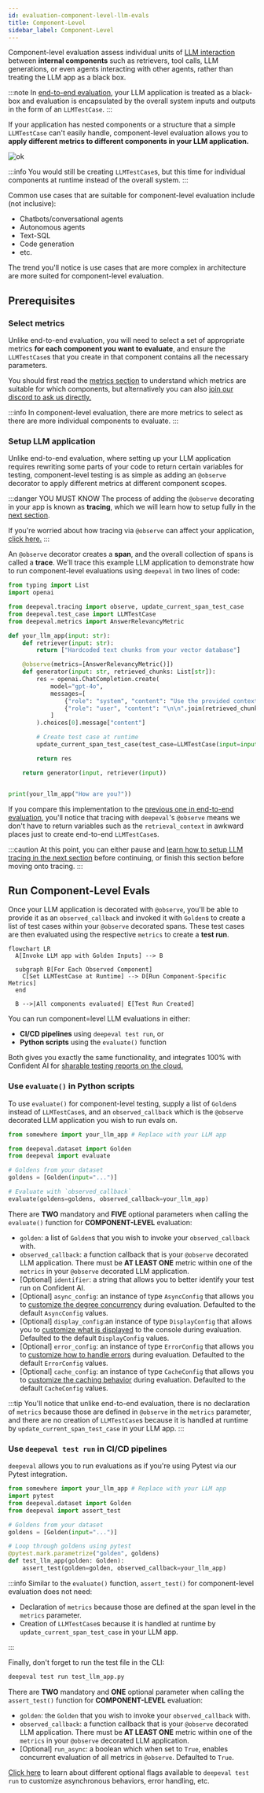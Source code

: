 ```yaml
---
id: evaluation-component-level-llm-evals
title: Component-Level
sidebar_label: Component-Level
---
```


Component-level evaluation assess individual units of [LLM interaction](/docs/evaluation-test-cases#what-is-an-llm-interaction) between **internal components** such as retrievers, tool calls, LLM generations, or even agents interacting with other agents, rather than treating the LLM app as a black box.

:::note
In [end-to-end evaluation](/docs/evaluation-end-to-end-llm-evals), your LLM application is treated as a black-box and evaluation is encapsulated by the overall system inputs and outputs in the form of an `LLMTestCase`.
:::

If your application has nested components or a structure that a simple `LLMTestCase` can't easily handle, component-level evaluation allows you to **apply different metrics to different components in your LLM application.**

![ok](https://deepeval-docs.s3.us-east-1.amazonaws.com/component-evals:complex-system.png)

:::info
You would still be creating `LLMTestCase`s, but this time for individual components at runtime instead of the overall system.
:::

Common use cases that are suitable for component-level evaluation include (not inclusive):

- Chatbots/conversational agents
- Autonomous agents
- Text-SQL
- Code generation
- etc.

The trend you'll notice is use cases that are more complex in architecture are more suited for component-level evaluation.

## Prerequisites

### Select metrics

Unlike end-to-end evaluation, you will need to select a set of appropriate metrics **for each component you want to evaluate**, and ensure the `LLMTestCase`s that you create in that component contains all the necessary parameters.

You should first read the [metrics section](/docs/metrics-introduction) to understand which metrics are suitable for which components, but alternatively you can also [join our discord to ask us directly.](https://discord.com/invite/a3K9c8GRGt)

:::info
In component-level evaluation, there are more metrics to select as there are more individual components to evaluate.
:::

### Setup LLM application

Unlike end-to-end evaluation, where setting up your LLM application requires rewriting some parts of your code to return certain variables for testing, component-level testing is as simple as adding an `@observe` decorator to apply different metrics at different component scopes.

:::danger YOU MUST KNOW
The process of adding the `@observe` decorating in your app is known as **tracing**, which we will learn how to setup fully in the [next section](/docs/evaluation-llm-tracing).

If you're worried about how tracing via `@observe` can affect your application, [click here.](/docs/evaluation-llm-tracing#dont-be-worried-about-tracing)
:::

An `@observe` decorator creates a **span**, and the overall collection of spans is called a **trace**. We'll trace this example LLM application to demonstrate how to run component-level evaluations using `deepeval` in two lines of code:

```python title="somewhere.py" showLineNumbers {12,23}
from typing import List
import openai

from deepeval.tracing import observe, update_current_span_test_case
from deepeval.test_case import LLMTestCase
from deepeval.metrics import AnswerRelevancyMetric

def your_llm_app(input: str):
    def retriever(input: str):
        return ["Hardcoded text chunks from your vector database"]

    @observe(metrics=[AnswerRelevancyMetric()])
    def generator(input: str, retrieved_chunks: List[str]):
        res = openai.ChatCompletion.create(
            model="gpt-4o",
            messages=[
                {"role": "system", "content": "Use the provided context to answer the question."},
                {"role": "user", "content": "\n\n".join(retrieved_chunks) + "\n\nQuestion: " + input}
            ]
        ).choices[0].message["content"]

        # Create test case at runtime
        update_current_span_test_case(test_case=LLMTestCase(input=input, actual_output=res))

        return res

    return generator(input, retriever(input))


print(your_llm_app("How are you?"))
```

If you compare this implementation to the [previous one in end-to-end evaluation](/docs/evaluation-end-to-end-llm-evals#setup-llm-application), you'll notice that tracing with `deepeval`'s `@observe` means we don't have to return variables such as the `retrieval_context` in awkward places just to create end-to-end `LLMTestCase`s.

:::caution
At this point, you can either pause and [learn how to setup LLM tracing in the next section](/docs/evaluation-llm-tracing) before continuing, or finish this section before moving onto tracing.
:::

## Run Component-Level Evals

Once your LLM application is decorated with `@observe`, you'll be able to provide it as an `observed_callback` and invoked it with `Golden`s to create a list of test cases within your `@observe` decorated spans. These test cases are then evaluated using the respective `metrics` to create a **test run**.

<div style={{ textAlign: "center", margin: "2rem 0" }}>

```mermaid
flowchart LR
  A[Invoke LLM app with Golden Inputs] --> B

  subgraph B[For Each Observed Component]
    C[Set LLMTestCase at Runtime] --> D[Run Component-Specific Metrics]
  end

  B -->|All components evaluated| E[Test Run Created]
```

</div>

You can run component=level LLM evaluations in either:

- **CI/CD pipelines** using `deepeval test run`, or
- **Python scripts** using the `evaluate()` function

Both gives you exactly the same functionality, and integrates 100% with Confident AI for [sharable testing reports on the cloud.](https://documentation.confident-ai.com/llm-evaluation/testing-reports)

### Use `evaluate()` in Python scripts

To use `evaluate()` for component-level testing, supply a list of `Golden`s instead of `LLMTestCase`s, and an `observed_callback` which is the `@observe` decorated LLM application you wish to run evals on.

```python title="main.py"
from somewhere import your_llm_app # Replace with your LLM app

from deepeval.dataset import Golden
from deepeval import evaluate

# Goldens from your dataset
goldens = [Golden(input="...")]

# Evaluate with `observed_callback`
evaluate(goldens=goldens, observed_callback=your_llm_app)
```

There are **TWO** mandatory and **FIVE** optional parameters when calling the `evaluate()` function for **COMPONENT-LEVEL** evaluation:

- `golden`: a list of `Golden`s that you wish to invoke your `observed_callback` with.
- `observed_callback`: a function callback that is your `@observe` decorated LLM application. There must be **AT LEAST ONE** metric within one of the `metrics` in your `@observe` decorated LLM application.
- [Optional] `identifier`: a string that allows you to better identify your test run on Confident AI.
- [Optional] `async_config`: an instance of type `AsyncConfig` that allows you to [customize the degree concurrency](/docs/evaluation-flags-and-configs#async-configs) during evaluation. Defaulted to the default `AsyncConfig` values.
- [Optional] `display_config`:an instance of type `DisplayConfig` that allows you to [customize what is displayed](/docs/evaluation-flags-and-configs#display-configs) to the console during evaluation. Defaulted to the default `DisplayConfig` values.
- [Optional] `error_config`: an instance of type `ErrorConfig` that allows you to [customize how to handle errors](/docs/evaluation-flags-and-configs#error-configs) during evaluation. Defaulted to the default `ErrorConfig` values.
- [Optional] `cache_config`: an instance of type `CacheConfig` that allows you to [customize the caching behavior](/docs/evaluation-flags-and-configs#cache-configs) during evaluation. Defaulted to the default `CacheConfig` values.

:::tip
You'll notice that unlike end-to-end evaluation, there is no declaration of `metrics` because those are defined in `@observe` in the `metrics` parameter, and there are no creation of `LLMTestCase`s because it is handled at runtime by `update_current_span_test_case` in your LLM app.
:::

### Use `deepeval test run` in CI/CD pipelines

`deepeval` allows you to run evaluations as if you're using Pytest via our Pytest integration.

```python title="test_llm_app.py" showLineNumbers {10}
from somewhere import your_llm_app # Replace with your LLM app
import pytest
from deepeval.dataset import Golden
from deepeval import assert_test

# Goldens from your dataset
goldens = [Golden(input="...")]

# Loop through goldens using pytest
@pytest.mark.parametrize("golden", goldens)
def test_llm_app(golden: Golden):
    assert_test(golden=golden, observed_callback=your_llm_app)
```

:::info
Similar to the `evaluate()` function, `assert_test()` for component-level evaluation does not need:

- Declaration of `metrics` because those are defined at the span level in the `metrics` parameter.
- Creation of `LLMTestCase`s because it is handled at runtime by `update_current_span_test_case` in your LLM app.

:::

Finally, don't forget to run the test file in the CLI:

```bash
deepeval test run test_llm_app.py
```

There are **TWO** mandatory and **ONE** optional parameter when calling the `assert_test()` function for **COMPONENT-LEVEL** evaluation:

- `golden`: the `Golden` that you wish to invoke your `observed_callback` with.
- `observed_callback`: a function callback that is your `@observe` decorated LLM application. There must be **AT LEAST ONE** metric within one of the `metrics` in your `@observe` decorated LLM application.
- [Optional] `run_async`: a boolean which when set to `True`, enables concurrent evaluation of all metrics in `@observe`. Defaulted to `True`.

[Click here](/docs/evaluation-flags-and-configs#flags-for-deepeval-test-run) to learn about different optional flags available to `deepeval test run` to customize asynchronous behaviors, error handling, etc.
